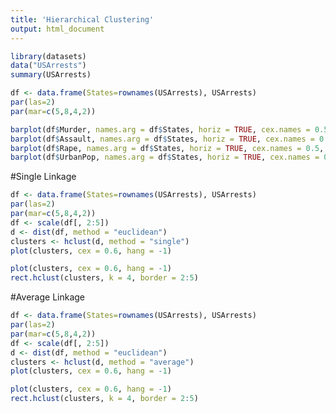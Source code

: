 ---
title: 'Hierarchical Clustering'
output: html_document
---

```{r}
library(datasets)
data("USArrests")
summary(USArrests)
```

```{r}
df <- data.frame(States=rownames(USArrests), USArrests)
par(las=2)
par(mar=c(5,8,4,2))
```

```{r}
barplot(df$Murder, names.arg = df$States, horiz = TRUE, cex.names = 0.5, xlab = "Murder Arrest per 100.000")
barplot(df$Assault, names.arg = df$States, horiz = TRUE, cex.names = 0.5, xlab = "Assault Arrest per 100.000")
barplot(df$Rape, names.arg = df$States, horiz = TRUE, cex.names = 0.5, xlab = "Rape Arrest per 100.000")
barplot(df$UrbanPop, names.arg = df$States, horiz = TRUE, cex.names = 0.5, xlab = "Polulation in urban area")
```

#Single Linkage
```{r}
df <- data.frame(States=rownames(USArrests), USArrests)
par(las=2)
par(mar=c(5,8,4,2))
df <- scale(df[, 2:5])
d <- dist(df, method = "euclidean")
clusters <- hclust(d, method = "single")
plot(clusters, cex = 0.6, hang = -1)
```

```{r}
plot(clusters, cex = 0.6, hang = -1)
rect.hclust(clusters, k = 4, border = 2:5)
```

#Average Linkage
```{r}
df <- data.frame(States=rownames(USArrests), USArrests)
par(las=2)
par(mar=c(5,8,4,2))
df <- scale(df[, 2:5])
d <- dist(df, method = "euclidean")
clusters <- hclust(d, method = "average")
plot(clusters, cex = 0.6, hang = -1)
```

```{r}
plot(clusters, cex = 0.6, hang = -1)
rect.hclust(clusters, k = 4, border = 2:5)
```